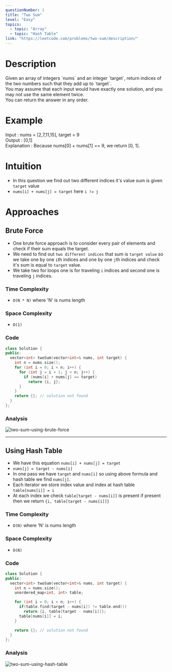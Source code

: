 ```yaml
---
questionNumber: 1
title: "Two Sum"
level: "Easy"
topics:
  - topic: "Array"
  - topic: "Hash Table"
link: "https://leetcode.com/problems/two-sum/description/"
---
```


# Description

<div className="mt-4 text-md">
  Given an array of integers `nums` and an integer `target`, return indices of
  the two numbers such that they add up to `target`.
</div>

<div className="mt-4 text-md">
  You may assume that each input would have exactly one solution, and you may
  not use the same element twice.
</div>

<div className="mt-4 text-md">You can return the answer in any order.</div>

# Example

<div className="mt-2 md:flex">
  <span className="mr-4"> Input : </span>
  <span className="text-muted-foreground">nums = [2,7,11,15], target = 9</span>
</div>

<div className="mt-2 md:flex">
  <span className="mr-4"> Output : </span>
  <span className="text-muted-foreground">[0,1]</span>
</div>

<div className="mt-2 md:flex">
  <span className="mr-4"> Explanation : </span>
  <span className="text-muted-foreground">
    Because nums[0] + nums[1] == 9, we return [0, 1].
  </span>
</div>

# Intuition

- In this question we find out two different indices it's value sum is given `target` value
- `nums[i] + nums[j] = target` here `i != j`

# Approaches

## Brute Force

- One brute force approach is to consider every pair of elements and check if their sum equals the target.
- We need to find out `two different indices` that sum is `target value` so we take one by one `i`th indices and one by one `j`th indices and check it's sum is equal to `target` value.
- We take two for loops one is for traveling `i` indices and second one is traveling `j` indices.

### Time Complexity

- `O(N * N)` where 'N' is nums length

### Space Complexity

- `O(1)`

### Code

```cpp title="two-sum.cpp"
class Solution {
public:
  vector<int> twoSum(vector<int>& nums, int target) {
    int n = nums.size();
    for (int i = 0; i < n; i++) {
      for (int j = i + 1; j < n; j++) {
        if (nums[i] + nums[j] == target)
          return {i, j};
      }
    }
    return {}; // solution not found
  }
};
```

### Analysis

<img
  src="/analysis/1-two-sum-using-brute-force.png"
  alt="two-sum-using-brute-force"
  className="mt-4 mb-8 p-6 border"
/>

---

## Using Hash Table

- We have this equation `nums[i] + nums[j] = target`
- `nums[j] = target - nums[i]`
- In one pass we have `target` and `nums[i]` so using above formula and hash table we find `nums[j]`.
- Each iterator we store index value and index at hash table `table[nums[i]] = i`
- At each index we check `table[target - nums[i]]` is present if present then we return `{i, table[target - nums[i]]}`

### Time Complexity

- `O(N)` where 'N' is nums length

### Space Complexity

- `O(N)`

### Code

```cpp title="two-sum.cpp"
class Solution {
public:
  vector<int> twoSum(vector<int>& nums, int target) {
    int n = nums.size();
    unordered_map<int, int> table;

    for (int i = 0; i < n; i++) {
      if(table.find(target - nums[i]) != table.end())
        return {i, table[target - nums[i]]};
      table[nums[i]] = i;
    }

    return {}; // solution not found
  }
};
```

### Analysis

<img
  src="/analysis/1-two-sum-using-hash-table.png"
  alt="two-sum-using-hash-table"
  className="mt-4 p-6 border"
/>
